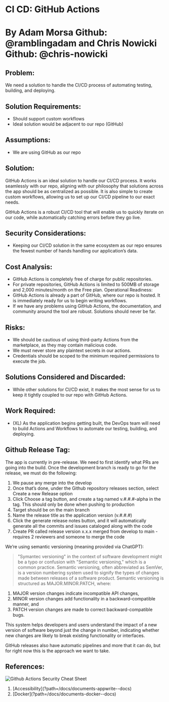 
# CI CD: GitHub Actions

# By Adam Morsa Github: @ramblingadam and Chris Nowicki Github: @chris-nowicki

## Problem:

We need a solution to handle the CI/CD process of automating testing, building, and deploying.

## Solution Requirements:

- Should support custom workflows
- Ideal solution would be adjacent to our repo (GitHub)

## Assumptions:

- We are using GitHub as our repo

## Solution:

GitHub Actions is an ideal solution to handle our CI/CD process. It works seamlessly with our
repo, aligning with our philosophy that solutions across the app should be as centralized as
possible. It is also simple to create custom workflows, allowing us to set up our CI/CD pipeline to
our exact needs.

GitHub Actions is a robust CI/CD tool that will enable us to quickly iterate on our code, while
automatically catching errors before they go live.

## Security Considerations:

- Keeping our CI/CD solution in the same ecosystem as our repo ensures the fewest
  number of hands handling our application’s data.

## Cost Analysis:

- GitHub Actions is completely free of charge for public repositories.
- For private repositories, GitHub Actions is limited to 500MB of storage and 2,000
  minutes/month on the Free plan.
  Operational Readiness:
- GitHub Actions is already a part of GitHub, where our repo is hosted. It is immediately
  ready for us to begin writing workflows.
- If we have any problems using GitHub Actions, the documentation, and community
  around the tool are robust. Solutions should never be far.

## Risks:

- We should be cautious of using third-party Actions from the marketplace, as they may
  contain malicious code.
- We must never store any plaintext secrets in our actions.
- Credentials should be scoped to the minimum required permissions to execute the job.

## Solutions Considered and Discarded:

- While other solutions for CI/CD exist, it makes the most sense for us to keep it tightly
  coupled to our repo with GitHub Actions.

## Work Required:

- (XL) As the application begins getting built, the DevOps team will need to build Actions
  and Workflows to automate our testing, building, and deploying.

## Github Release Tag:

The app is currently in pre-release.
We need to first identify what PRs are going into the build.
Once the development branch is ready to go for the release, we must do the following:

1. We pause any merge into the develop
2. Once that’s done, under the Github repository releases section, select Create a new Release option
3. Click Choose a tag button, and create a tag named v.#.#.#-alpha in the tag. This should only be done when pushing to production
4. Target should be on the main branch
5. Name the release title as the application version (v.#.#.#)
6. Click the generate release notes button, and it will automatically generate all the commits and issues cataloged along with the code
7. Create PR called release version x.x.x merged from develop to main - requires 2 reviewers and someone to merge the code

We’re using semantic versioning (meaning provided via ChatGPT):

> "Symantec versioning" in the context of software development might be a typo or confusion with "Semantic versioning," which is a common practice. Semantic versioning, often abbreviated as SemVer, is a version numbering system used to signify the types of changes made between releases of a software product.
> Semantic versioning is structured as MAJOR.MINOR.PATCH, where:

1. MAJOR version changes indicate incompatible API changes,
2. MINOR version changes add functionality in a backward-compatible manner, and
3. PATCH version changes are made to correct backward-compatible bugs.

This system helps developers and users understand the impact of a new version of software beyond just the change in number, indicating whether new changes are likely to break existing functionality or interfaces.

GitHub releases also have automatic pipelines and more that it can do, but for right now this is the approach we want to take.

## References:

<Image src={githubActions} alt="Github Actions Security Cheat Sheet" />

<ol className="doc_nav_links">
  <li>[Accessibility](?path=/docs/documents-appwrite--docs)</li>
  <li>[Docker](?path=/docs/documents-docker--docs)</li>
</ol>
